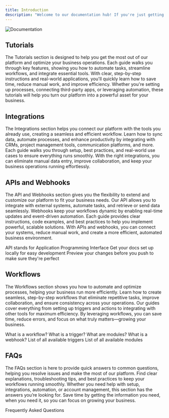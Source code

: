 ```yaml
---
title: Introduction
description: "Welcome to our documentation hub! If you're just getting started or diving into advanced features, this is your go-to resource for everything you need to make the most of our platform. We’ve put together step-by-step tutorials, integration guides, API and webhook documentation, and workflow best practices to help you work smarter, not harder. Our goal is to make complex processes simple and intuitive, so you can focus on what really matters—getting things done efficiently. If you ever need help, check out our resources and FAQs, or reach out to our support team. Let’s build something great together!"
---
```


<img alt="Documentation" classname="block" src="/images/help-center-banner.png" />

## Tutorials

The Tutorials section is designed to help you get the most out of our platform and optimize your business operations. Each guide walks you through key features, showing you how to automate tasks, streamline workflows, and integrate essential tools. With clear, step-by-step instructions and real-world applications, you'll quickly learn how to save time, reduce manual work, and improve efficiency. Whether you're setting up processes, connecting third-party apps, or leveraging automation, these tutorials will help you turn our platform into a powerful asset for your business.

<CardGroup cols={3}>
  <Card title="How to create a company?" icon="building" href="/tutorials/how-to-create-company" />

  <Card title="How to create a client record?" icon="user-tie" href="/tutorials/how-to-create-client-record" />

  <Card title="How to create a personnel record?" icon="user-plus" href="/tutorials/how-to-create-personnel-record" />
</CardGroup>

## Integrations

The Integrations section helps you connect our platform with the tools you already use, creating a seamless and efficient workflow. Learn how to sync data, automate processes, and enhance productivity by integrating with CRMs, project management tools, communication platforms, and more. Each guide walks you through setup, best practices, and real-world use cases to ensure everything runs smoothly. With the right integrations, you can eliminate manual data entry, improve collaboration, and keep your business operations running effortlessly.

<CardGroup cols={3}>
  <Card title="What is an Integration" icon="share-nodes" href="/integrations" />

  <Card title="Slack" icon="slack" href="/integrations/slack" />

  <Card title="Discord" icon="discord" href="/integrations/discord" />
</CardGroup>

## APIs and Webhooks

The API and Webhooks section gives you the flexibility to extend and customize our platform to fit your business needs. Our API allows you to integrate with external systems, automate tasks, and retrieve or send data seamlessly. Webhooks keep your workflows dynamic by enabling real-time updates and event-driven automation. Each guide provides clear instructions, code examples, and best practices to help you implement powerful, scalable solutions. With APIs and webhooks, you can connect your systems, reduce manual work, and create a more efficient, automated business environment.

<CardGroup cols={3}>
  <Card title="What is an API" icon="key" href="/api-docs/v1/api">
    API stands for Application Programming Interface
  </Card>

  <Card title="API Token" icon="key" href="/api-docs/v1/api-token">
    Get your docs set up locally for easy development
  </Card>

  <Card title="Authentication" icon="lock" href="/api-docs/v1/api-auth">
    Preview your changes before you push to make sure they're perfect
  </Card>
</CardGroup>

## Workflows

The Workflows section shows you how to automate and optimize processes, helping your business run more efficiently. Learn how to create seamless, step-by-step workflows that eliminate repetitive tasks, improve collaboration, and ensure consistency across your operations. Our guides cover everything from setting up triggers and actions to integrating with other tools for maximum efficiency. By leveraging workflows, you can save time, reduce errors, and focus on what truly matters—growing your business.

<CardGroup cols={3}>
  <Card title="Workflow" icon="diagram-next" href="/workflows">
    What is a workflow?
  </Card>

  <Card title="Triggers" icon="question" href="/tutorials/what-is-a-trigger">
    What is a trigger?
  </Card>

  <Card title="Modules" icon="circle-question" href="/tutorials/what-is-a-module">
    What are modules?
  </Card>
</CardGroup>

<CardGroup cols={3}>
  <Card title="Webhook" icon="webhook" href="/workflows/triggers/webhooks">
    What is a webhook?
  </Card>

  <Card title="All Triggers" icon="play" href="/workflows/triggers/pipeline-changed">
    List of all available triggers
  </Card>

  <Card title="All Modules" icon="box-open" href="/workflows/modules/">
    List of all available modules
  </Card>
</CardGroup>

## FAQs

The FAQs section is here to provide quick answers to common questions, helping you resolve issues and make the most of our platform. Find clear explanations, troubleshooting tips, and best practices to keep your workflows running smoothly. Whether you need help with setup, integrations, automation, or account management, this section has the answers you’re looking for. Save time by getting the information you need, when you need it, so you can focus on growing your business.

<CardGroup cols={3}>
  <Card title="/faqs" icon="person-circle-question" href="/workflows/triggers/webhooks">
    Frequently Asked Questions
  </Card>
</CardGroup>
